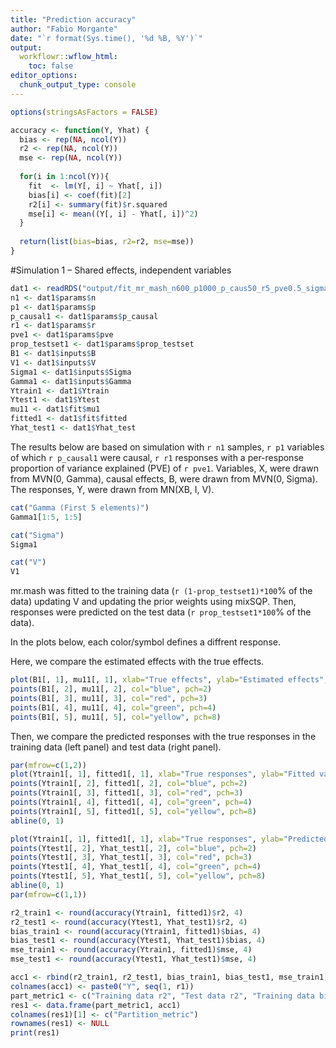 ```yaml
---
title: "Prediction accuracy"
author: "Fabio Morgante"
date: "`r format(Sys.time(), '%d %B, %Y')`"
output: 
  workflowr::wflow_html:
    toc: false
editor_options:
  chunk_output_type: console
---
```


```r
options(stringsAsFactors = FALSE)

accuracy <- function(Y, Yhat) {
  bias <- rep(NA, ncol(Y))
  r2 <- rep(NA, ncol(Y))
  mse <- rep(NA, ncol(Y))
  
  for(i in 1:ncol(Y)){
    fit  <- lm(Y[, i] ~ Yhat[, i])
    bias[i] <- coef(fit)[2] 
    r2[i] <- summary(fit)$r.squared
    mse[i] <- mean((Y[, i] - Yhat[, i])^2)
  }
  
  return(list(bias=bias, r2=r2, mse=mse))
}
```

#Simulation 1 -- Shared effects, independent variables

```r
dat1 <- readRDS("output/fit_mr_mash_n600_p1000_p_caus50_r5_pve0.5_sigmaoffdiag1_sigmascale0.8_gammaoffdiag0_gammascale0.8_Voffdiag0.2_Vscale0_updatew0TRUE_updatew0TRUE_updatew0methodmixsqp_updateVTRUE.rds")
n1 <- dat1$params$n
p1 <- dat1$params$p
p_causal1 <- dat1$params$p_causal
r1 <- dat1$params$r
pve1 <- dat1$params$pve
prop_testset1 <- dat1$params$prop_testset
B1 <- dat1$inputs$B
V1 <- dat1$inputs$V
Sigma1 <- dat1$inputs$Sigma
Gamma1 <- dat1$inputs$Gamma
Ytrain1 <- dat1$Ytrain
Ytest1 <- dat1$Ytest
mu11 <- dat1$fit$mu1
fitted1 <- dat1$fit$fitted
Yhat_test1 <- dat1$Yhat_test
```

The results below are based on simulation with `r n1` samples, `r p1` variables of which `r p_causal1` were causal, `r r1` responses with a per-response proportion of variance explained (PVE) of `r pve1`. Variables, X, were drawn from MVN(0, Gamma), causal effects, B, were drawn from MVN(0, Sigma). The responses, Y, were drawn from MN(XB, I, V).

```r
cat("Gamma (First 5 elements)")
Gamma1[1:5, 1:5]

cat("Sigma")
Sigma1

cat("V")
V1
```

mr.mash was fitted to the training data (`r (1-prop_testset1)*100`% of the data) updating V and updating the prior weights using mixSQP. Then, responses were predicted on the test data (`r prop_testset1*100`% of the data).

In the plots below, each color/symbol defines a diffrent response.

Here, we compare the estimated effects with the true effects. 
```r
plot(B1[, 1], mu11[, 1], xlab="True effects", ylab="Estimated effects", main="True vs Estimated Effects", pch=1, cex.lab=1.5, cex.axis=1.5)
points(B1[, 2], mu11[, 2], col="blue", pch=2)
points(B1[, 3], mu11[, 3], col="red", pch=3)
points(B1[, 4], mu11[, 4], col="green", pch=4)
points(B1[, 5], mu11[, 5], col="yellow", pch=8)
```

Then, we compare the predicted responses with the true responses in the training data (left panel) and test data (right panel).
```r
par(mfrow=c(1,2))
plot(Ytrain1[, 1], fitted1[, 1], xlab="True responses", ylab="Fitted values", main="True vs Fitted values \nTraining data", pch=1, cex.lab=1.5, cex.axis=1.5)
points(Ytrain1[, 2], fitted1[, 2], col="blue", pch=2)
points(Ytrain1[, 3], fitted1[, 3], col="red", pch=3)
points(Ytrain1[, 4], fitted1[, 4], col="green", pch=4)
points(Ytrain1[, 5], fitted1[, 5], col="yellow", pch=8)
abline(0, 1)

plot(Ytrain1[, 1], fitted1[, 1], xlab="True responses", ylab="Predicted responses", main="True vs Predicted Responses \nTest data", pch=1, cex.lab=1.5, cex.axis=1.5)
points(Ytest1[, 2], Yhat_test1[, 2], col="blue", pch=2)
points(Ytest1[, 3], Yhat_test1[, 3], col="red", pch=3)
points(Ytest1[, 4], Yhat_test1[, 4], col="green", pch=4)
points(Ytest1[, 5], Yhat_test1[, 5], col="yellow", pch=8)
abline(0, 1)
par(mfrow=c(1,1))

r2_train1 <- round(accuracy(Ytrain1, fitted1)$r2, 4)
r2_test1 <- round(accuracy(Ytest1, Yhat_test1)$r2, 4)
bias_train1 <- round(accuracy(Ytrain1, fitted1)$bias, 4)
bias_test1 <- round(accuracy(Ytest1, Yhat_test1)$bias, 4)
mse_train1 <- round(accuracy(Ytrain1, fitted1)$mse, 4)
mse_test1 <- round(accuracy(Ytest1, Yhat_test1)$mse, 4)

acc1 <- rbind(r2_train1, r2_test1, bias_train1, bias_test1, mse_train1, mse_test1)
colnames(acc1) <- paste0("Y", seq(1, r1))
part_metric1 <- c("Training data r2", "Test data r2", "Training data bias", "Test data bias" , "Training data MSE" , "Test data MSE")
res1 <- data.frame(part_metric1, acc1)
colnames(res1)[1] <- c("Partition_metric")
rownames(res1) <- NULL
print(res1)
```


